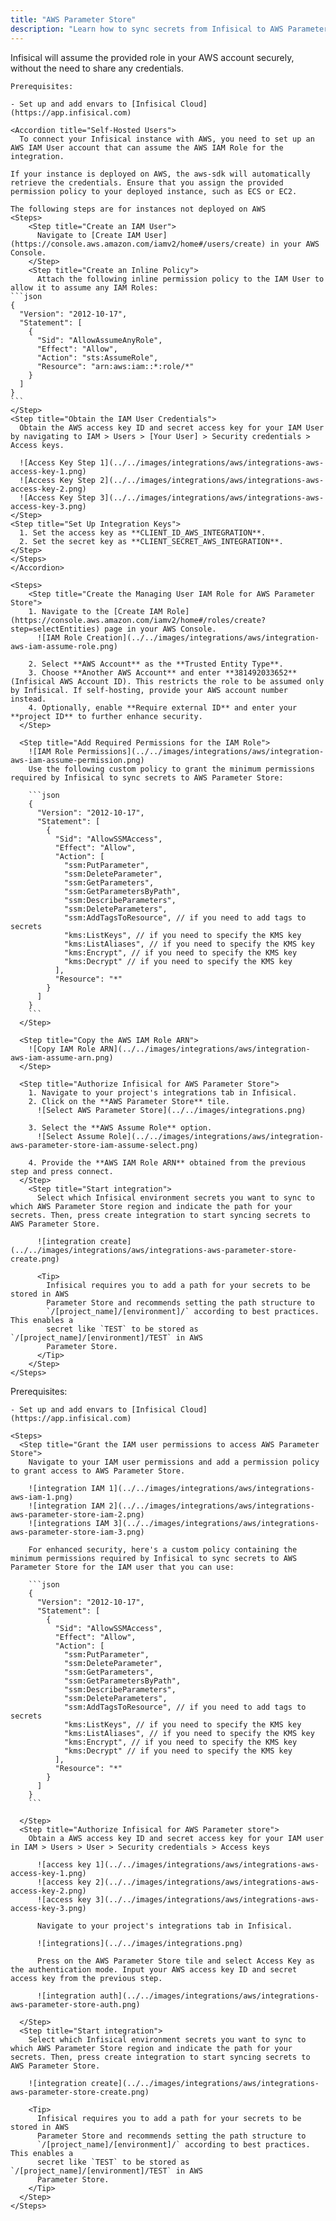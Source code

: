 ```yaml
---
title: "AWS Parameter Store"
description: "Learn how to sync secrets from Infisical to AWS Parameter Store."
---
```


<Tabs>
  <Tab title="Assume Role (Recommended)">
    Infisical will assume the provided role in your AWS account securely, without the need to share any credentials.

    Prerequisites:

    - Set up and add envars to [Infisical Cloud](https://app.infisical.com)

    <Accordion title="Self-Hosted Users">
      To connect your Infisical instance with AWS, you need to set up an AWS IAM User account that can assume the AWS IAM Role for the integration.

    If your instance is deployed on AWS, the aws-sdk will automatically retrieve the credentials. Ensure that you assign the provided permission policy to your deployed instance, such as ECS or EC2.

    The following steps are for instances not deployed on AWS
    <Steps>
        <Step title="Create an IAM User">
          Navigate to [Create IAM User](https://console.aws.amazon.com/iamv2/home#/users/create) in your AWS Console.
        </Step>
        <Step title="Create an Inline Policy">
          Attach the following inline permission policy to the IAM User to allow it to assume any IAM Roles:
    ```json
    {
      "Version": "2012-10-17",
      "Statement": [
        {
          "Sid": "AllowAssumeAnyRole",
          "Effect": "Allow",
          "Action": "sts:AssumeRole",
          "Resource": "arn:aws:iam::*:role/*"
        }
      ]
    }
    ```
    </Step>
    <Step title="Obtain the IAM User Credentials">
      Obtain the AWS access key ID and secret access key for your IAM User by navigating to IAM > Users > [Your User] > Security credentials > Access keys.

      ![Access Key Step 1](../../images/integrations/aws/integrations-aws-access-key-1.png)
      ![Access Key Step 2](../../images/integrations/aws/integrations-aws-access-key-2.png)
      ![Access Key Step 3](../../images/integrations/aws/integrations-aws-access-key-3.png)
    </Step>
    <Step title="Set Up Integration Keys">
      1. Set the access key as **CLIENT_ID_AWS_INTEGRATION**.
      2. Set the secret key as **CLIENT_SECRET_AWS_INTEGRATION**.
    </Step>
    </Steps>
    </Accordion>

    <Steps>
        <Step title="Create the Managing User IAM Role for AWS Parameter Store">
        1. Navigate to the [Create IAM Role](https://console.aws.amazon.com/iamv2/home#/roles/create?step=selectEntities) page in your AWS Console.
          ![IAM Role Creation](../../images/integrations/aws/integration-aws-iam-assume-role.png)

        2. Select **AWS Account** as the **Trusted Entity Type**.
        3. Choose **Another AWS Account** and enter **381492033652** (Infisical AWS Account ID). This restricts the role to be assumed only by Infisical. If self-hosting, provide your AWS account number instead.
        4. Optionally, enable **Require external ID** and enter your **project ID** to further enhance security.
      </Step>

      <Step title="Add Required Permissions for the IAM Role">
        ![IAM Role Permissions](../../images/integrations/aws/integration-aws-iam-assume-permission.png)
        Use the following custom policy to grant the minimum permissions required by Infisical to sync secrets to AWS Parameter Store:

        ```json
        {
          "Version": "2012-10-17",
          "Statement": [
            {
              "Sid": "AllowSSMAccess",
              "Effect": "Allow",
              "Action": [
                "ssm:PutParameter",
                "ssm:DeleteParameter",
                "ssm:GetParameters",
                "ssm:GetParametersByPath",
                "ssm:DescribeParameters",
                "ssm:DeleteParameters",
                "ssm:AddTagsToResource", // if you need to add tags to secrets
                "kms:ListKeys", // if you need to specify the KMS key
                "kms:ListAliases", // if you need to specify the KMS key
                "kms:Encrypt", // if you need to specify the KMS key
                "kms:Decrypt" // if you need to specify the KMS key
              ],
              "Resource": "*"
            }
          ]
        }
        ```
      </Step>

      <Step title="Copy the AWS IAM Role ARN">
        ![Copy IAM Role ARN](../../images/integrations/aws/integration-aws-iam-assume-arn.png)
      </Step>

      <Step title="Authorize Infisical for AWS Parameter Store">
        1. Navigate to your project's integrations tab in Infisical.
        2. Click on the **AWS Parameter Store** tile.
          ![Select AWS Parameter Store](../../images/integrations.png)

        3. Select the **AWS Assume Role** option.
          ![Select Assume Role](../../images/integrations/aws/integration-aws-parameter-store-iam-assume-select.png)

        4. Provide the **AWS IAM Role ARN** obtained from the previous step and press connect.
      </Step>
        <Step title="Start integration">
          Select which Infisical environment secrets you want to sync to which AWS Parameter Store region and indicate the path for your secrets. Then, press create integration to start syncing secrets to AWS Parameter Store.

          ![integration create](../../images/integrations/aws/integrations-aws-parameter-store-create.png)

          <Tip>
            Infisical requires you to add a path for your secrets to be stored in AWS
            Parameter Store and recommends setting the path structure to
            `/[project_name]/[environment]/` according to best practices. This enables a
            secret like `TEST` to be stored as `/[project_name]/[environment]/TEST` in AWS
            Parameter Store.
          </Tip>
        </Step>
    </Steps>

  </Tab>
  <Tab title="Access Key">
    Prerequisites:

    - Set up and add envars to [Infisical Cloud](https://app.infisical.com)

    <Steps>
      <Step title="Grant the IAM user permissions to access AWS Parameter Store">
        Navigate to your IAM user permissions and add a permission policy to grant access to AWS Parameter Store.

        ![integration IAM 1](../../images/integrations/aws/integrations-aws-iam-1.png)
        ![integration IAM 2](../../images/integrations/aws/integrations-aws-parameter-store-iam-2.png)
        ![integrations IAM 3](../../images/integrations/aws/integrations-aws-parameter-store-iam-3.png)

        For enhanced security, here's a custom policy containing the minimum permissions required by Infisical to sync secrets to AWS Parameter Store for the IAM user that you can use:

        ```json
        {
          "Version": "2012-10-17",
          "Statement": [
            {
              "Sid": "AllowSSMAccess",
              "Effect": "Allow",
              "Action": [
                "ssm:PutParameter",
                "ssm:DeleteParameter",
                "ssm:GetParameters",
                "ssm:GetParametersByPath",
                "ssm:DescribeParameters",
                "ssm:DeleteParameters",
                "ssm:AddTagsToResource", // if you need to add tags to secrets
                "kms:ListKeys", // if you need to specify the KMS key
                "kms:ListAliases", // if you need to specify the KMS key
                "kms:Encrypt", // if you need to specify the KMS key
                "kms:Decrypt" // if you need to specify the KMS key
              ],
              "Resource": "*"
            }
          ]
        }
        ```

      </Step>
      <Step title="Authorize Infisical for AWS Parameter store">
        Obtain a AWS access key ID and secret access key for your IAM user in IAM > Users > User > Security credentials > Access keys

          ![access key 1](../../images/integrations/aws/integrations-aws-access-key-1.png)
          ![access key 2](../../images/integrations/aws/integrations-aws-access-key-2.png)
          ![access key 3](../../images/integrations/aws/integrations-aws-access-key-3.png)

          Navigate to your project's integrations tab in Infisical.

          ![integrations](../../images/integrations.png)

          Press on the AWS Parameter Store tile and select Access Key as the authentication mode. Input your AWS access key ID and secret access key from the previous step.

          ![integration auth](../../images/integrations/aws/integrations-aws-parameter-store-auth.png)

      </Step>
      <Step title="Start integration">
        Select which Infisical environment secrets you want to sync to which AWS Parameter Store region and indicate the path for your secrets. Then, press create integration to start syncing secrets to AWS Parameter Store.

        ![integration create](../../images/integrations/aws/integrations-aws-parameter-store-create.png)

        <Tip>
          Infisical requires you to add a path for your secrets to be stored in AWS
          Parameter Store and recommends setting the path structure to
          `/[project_name]/[environment]/` according to best practices. This enables a
          secret like `TEST` to be stored as `/[project_name]/[environment]/TEST` in AWS
          Parameter Store.
        </Tip>
      </Step>
    </Steps>

  </Tab>
</Tabs>
